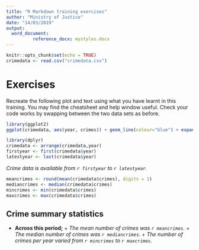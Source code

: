 ```yaml
---
title: "R Markdown training exercises"
author: "Ministry of Justice"
date: "14/03/2019"
output: 
  word_document: 
          reference_docx: mystyles.docx
---
```


```r
knitr::opts_chunk$set(echo = TRUE)
crimedata <- read.csv("crimedata.csv")
```

# Exercises

Recreate the following plot and text using what you have learnt in this training. You may find the cheatsheet and help window useful. Check your code works by swapping between the two data sets as before. 

```r
library(ggplot2)
ggplot(crimedata, aes(year, crimes)) + geom_line(colour="blue") + expand_limits(y=c(0,200)) + ggtitle("Total number of crimes per year")

```
```r

library(dplyr)
crimedata <- arrange(crimedata,year)
firstyear <- first(crimedata$year)
latestyear <- last(crimedata$year)
```

*Crime data is available from `r firstyear` to `r latestyear`.*

```r
meancrimes <- round(mean(crimedata$crimes), digits = 1)
mediancrimes <- median(crimedata$crimes)
mincrimes <- min(crimedata$crimes)
maxcrimes <- max(crimedata$crimes)
```

## Crime summary statistics

* **Across this period;**
      + *The mean number of crimes was `r meancrimes`.* 
      + *The median number of crimes was `r mediancrimes`.*
      + *The number of crimes per year varied from `r mincrimes` to `r maxcrimes`.*



